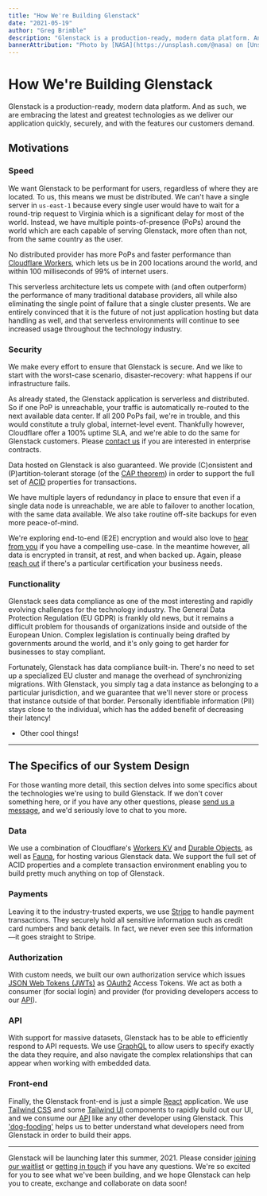 ```yaml
---
title: "How We're Building Glenstack"
date: "2021-05-19"
author: "Greg Brimble"
description: "Glenstack is a production-ready, modern data platform. And as such, we are embracing the latest and greatest technologies as we deliver our application quickly, securely, and with the features our customers demand."
bannerAttribution: "Photo by [NASA](https://unsplash.com/@nasa) on [Unsplash](https://unsplash.com/)."
---
```



# How We're Building Glenstack

Glenstack is a production-ready, modern data platform. And as such, we are embracing the latest and greatest technologies as we deliver our application quickly, securely, and with the features our customers demand.

## Motivations

### Speed

We want Glenstack to be performant for users, regardless of where they are located. To us, this means we must be distributed. We can't have a single server in `us-east-1` because every single user would have to wait for a round-trip request to Virginia which is a significant delay for most of the world. Instead, we have multiple points-of-presence (PoPs) around the world which are each capable of serving Glenstack, more often than not, from the same country as the user.

No distributed provider has more PoPs and faster performance than [Cloudflare Workers](https://workers.cloudflare.com/), which lets us be in 200 locations around the world, and within 100 milliseconds of 99% of internet users.

<Latency />

This serverless architecture lets us compete with (and often outperform) the performance of many traditional database providers, all while also eliminating the single point of failure that a single cluster presents. We are entirely convinced that it is the future of not just application hosting but data handling as well, and that serverless environments will continue to see increased usage throughout the technology industry.

### Security

We make every effort to ensure that Glenstack is secure. And we like to start with the worst-case scenario, disaster-recovery: what happens if our infrastructure fails.

As already stated, the Glenstack application is serverless and distributed. So if one PoP is unreachable, your traffic is automatically re-routed to the next available data center. If all 200 PoPs fail, we're in trouble, and this would constitute a truly global, internet-level event. Thankfully however, Cloudflare offer a 100% uptime SLA, and we're able to do the same for Glenstack customers. Please [contact us](https://glenstack.com/contact) if you are interested in enterprise contracts.

Data hosted on Glenstack is also guaranteed. We provide (C)onsistent and (P)artition-tolerant storage (of the [CAP theorem](https://en.wikipedia.org/wiki/CAP_theorem)) in order to support the full set of [ACID](https://en.wikipedia.org/wiki/ACID) properties for transactions.

We have multiple layers of redundancy in place to ensure that even if a single data node is unreachable, we are able to failover to another location, with the same data available. We also take routine off-site backups for even more peace-of-mind.

We're exploring end-to-end (E2E) encryption and would also love to [hear from you](https://glenstack.com/contact) if you have a compelling use-case. In the meantime however, all data is encrypted in transit, at rest, and when backed up. Again, please [reach out](https://glenstack.com/contact) if there's a particular certification your business needs.

### Functionality

Glenstack sees data compliance as one of the most interesting and rapidly evolving challenges for the technology industry. The General Data Protection Regulation (EU GDPR) is frankly old news, but it remains a difficult problem for thousands of organizations inside and outside of the European Union. Complex legislation is continually being drafted by governments around the world, and it's only going to get harder for businesses to stay compliant.

Fortunately, Glenstack has data compliance built-in. There's no need to set up a specialized EU cluster and manage the overhead of synchronizing migrations. With Glenstack, you simply tag a data instance as belonging to a particular jurisdiction, and we guarantee that we'll never store or process that instance outside of that border. Personally identifiable information (PII) stays close to the individual, which has the added benefit of decreasing their latency!

- Other cool things!

---

## The Specifics of our System Design

For those wanting more detail, this section delves into some specifics about the technologies we're using to build Glenstack. If we don't cover something here, or if you have any other questions, please [send us a message](https://glenstack.com/contact), and we'd seriously love to chat to you more.

### Data

We use a combination of Cloudflare's [Workers KV](https://www.cloudflare.com/en-gb/products/workers-kv/) and [Durable Objects](https://blog.cloudflare.com/introducing-workers-durable-objects/), as well as [Fauna](https://fauna.com/), for hosting various Glenstack data. We support the full set of ACID properties and a complete transaction environment enabling you to build pretty much anything on top of Glenstack.

### Payments

Leaving it to the industry-trusted experts, we use [Stripe](https://stripe.com/en-gb) to handle payment transactions. They securely hold all sensitive information such as credit card numbers and bank details. In fact, we never even see this information—it goes straight to Stripe.

### Authorization

With custom needs, we built our own authorization service which issues [JSON Web Tokens (JWTs)](https://datatracker.ietf.org/doc/html/rfc7519) as [OAuth2](https://datatracker.ietf.org/doc/html/rfc6749) Access Tokens. We act as both a consumer (for social login) and provider (for providing developers access to our [API](#API)).

### API

With support for massive datasets, Glenstack has to be able to efficiently respond to API requests. We use [GraphQL](https://spec.graphql.org/June2018/) to allow users to specify exactly the data they require, and also navigate the complex relationships that can appear when working with embedded data.

### Front-end

Finally, the Glenstack front-end is just a simple [React](https://reactjs.org/) application. We use [Tailwind CSS](https://tailwindcss.com/) and some [Tailwind UI]() components to rapidly build out our UI, and we consume our [API](#API) like any other developer using Glenstack. This ['dog-fooding'](https://en.wikipedia.org/wiki/Eating_your_own_dog_food) helps us to better understand what developers need from Glenstack in order to build their apps.

---

Glenstack will be launching later this summer, 2021. Please consider [joining our waitlist](https://glenstack.com/waitlist) or [getting in touch](https://glenstack.com/contact) if you have any questions. We're so excited for you to see what we've been building, and we hope Glenstack can help you to create, exchange and collaborate on data soon!
